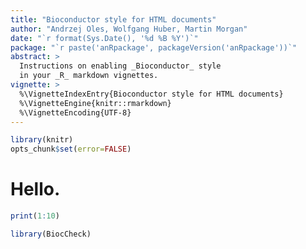 ```yaml
---
title: "Bioconductor style for HTML documents"
author: "Andrzej Oles, Wolfgang Huber, Martin Morgan"
date: "`r format(Sys.Date(), '%d %B %Y')`"
package: "`r paste('anRpackage', packageVersion('anRpackage'))`"
abstract: >
  Instructions on enabling _Bioconductor_ style 
  in your _R_ markdown vignettes.
vignette: >
  %\VignetteIndexEntry{Bioconductor style for HTML documents}
  %\VignetteEngine{knitr::rmarkdown}
  %\VignetteEncoding{UTF-8}
---
```


```r
library(knitr)
opts_chunk$set(error=FALSE)
```


# Hello.

```r
print(1:10)
```

```r
library(BiocCheck)
```